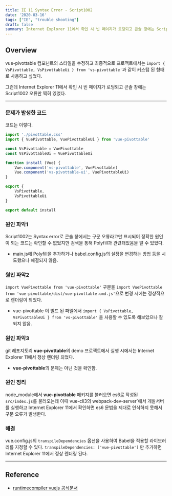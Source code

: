```yaml
---
title: IE 11 Syntax Error - Script1002
date: '2020-03-16'
tags: ["IE", "trouble shooting"]
draft: false
summary: Internet Explorer 11에서 확인 시 빈 페이지가 로딩되고 콘솔 창에는 Script1002 오류만 찍혀 있었다.
---
```


<TOCInline toc={props.toc} exclude="Overview" toHeading={2,3} asDisclosure/>

## Overview

vue-pivottable 컴포넌트의 스타일을 수정하고 최종적으로 프로젝트에서는 `import { VsPivottable, VsPivottableUi } from 'vs-pivottable'`과 같이 커스텀 된 형태로 사용하고 싶었다.

그런데 Internet Explorer 11에서 확인 시 빈 페이지가 로딩되고 콘솔 창에는 Script1002 오류만 찍혀 있었다.

---

### 문제가 발생한 코드

코드는 이렇다.

```js
import './pivottable.css'
import { VuePivottable, VuePivottableUi } from 'vue-pivottable'

const VsPivottable = VuePivottable
const VsPivottableUi = VuePivottableUi

function install (Vue) {
    Vue.component('vs-pivottable', VuePivottable)
    Vue.component('vs-pivottable-ui', VuePivottableUi)
}

export {
    VsPivottable,
    VsPivottableUi
}

export default install
```

### 원인 파악1

Script1002는 Syntax error로 콘솔 창에서는 구문 오류라고만 표시되어 정확한 원인이 되는 코드는 확인할 수 없었지만 검색을 통해 Polyfill과 관련돼있음을 알 수 있었다.

- main.js에 Polyfill을 추가하거나 babel.config.js의 설정을 변경하는 방법 등을 시도했으나 해결되지 않음.

### 원인 파악2

`import VuePivottable from 'vue-pivottable'` 구문을 `import VuePivottable from 'vue-pivottable/dist/vue-pivottable.umd.js'`으로 변경 시에는 정상적으로 렌더링이 되었다.

- vue-pivottable 이 빌드 된 파일에서 `import { VsPivottable, VsPivottableUi } from 'vs-pivottable'` 을 사용할 수 있도록 해보았으나 잘되지 않음.

### 원인 파악3

git 레포지토리 **vue-pivottable**의 demo 프로젝트에서 실행 시에서는 Internet Explorer 11에서 정상 렌더링 되었다.

- **vue-pivottable**의 문제는 아닌 것을 확인함.

### 원인 정리

node_module에서 **vue-pivottable** 패키지를 불러오면 es6로 작성된 `src/index.js`를 불러오는데 이때 vue-cli3의 webpack-dev-server`에서 개발서버를 실행하고 Internet Explorer 11에서 확인하면 es6 문법을 제대로 인식하지 못해서 구문 오류가 발생한다.

### 해결

vue.config.js의 `transpileDependencies` 옵션을 사용하여 Babel을 적용할 라이브러리를 지정할 수 있다. `transpileDependencies: ['vue-pivottable']` 만 추가하면 Internet Explorer 11에서 정상 렌더링 된다.

---

## Reference

* [runtimecompiler vuejs 공식문서](https://cli.vuejs.org/config/#runtimecompiler)
